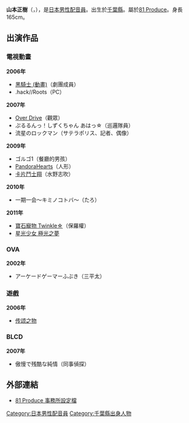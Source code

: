 {{配音員
|名字= 山本正樹
|圖像= 
|尺寸= 
|說明= 
|藝名= 
|英文名= Yamamoto Masaki
|本名= 山本正樹
|配偶= 
|出生地= {{JPN}}，[[千葉縣|千葉縣]]
|出身地= 
|身高= 165cm
|血型= 
|生年= 
|生月= 5
|生日= 25
|歿年= 
|歿月= 
|歿日= 
|所屬= [[81_Produce|81 Produce]]
|活動時期= 
|出道作=  
|代表作= 
|網站= 
|其他= 
}}
{{Japanese|japanese=山本正樹|kana=やまもと まさき|romaji=Yamamoto Masaki}}
'''山本正樹'''（{{lang|ja|山本正樹（やまもと まさき）}}，{{bd||5月25日|catIdx=Yamamoto Masaki}}），是[[日本|日本]][[男性|男性]][[配音員|配音員]]。出生於[[千葉縣|千葉縣]]。屬於[[81_Produce|81 Produce]]。身長165cm。

== 出演作品 ==
=== 電視動畫 ===
'''2006年'''
* [[黑騎士_(動畫)|黑騎士 (動畫)]]（劇團成員）
* .hack//Roots（PC）
'''2007年'''
* [[鐵馬少年|Over Drive]]（觀眾）
* ぷるるんっ！しずくちゃん あはっ☆（巡邏隊員）
* 流星のロックマン（サテラポリス、記者、偶像）
'''2009年'''
* ゴルゴ1（餐廳的男孩）
* [[潘朵拉之心|PandoraHearts]]（人形）
* [[卡片鬥士翔|卡片鬥士翔]]（水野志吹）
'''2010年'''
* 一期一会〜キミノコトバ〜（たろ）
'''2011年'''
* [[寶石寵物_Twinkle☆|寶石寵物 Twinkle☆]]（保羅權）
* [[星光少女_極光之夢|星光少女 極光之夢]]

=== OVA ===
'''2002年'''
* アーケードゲーマーふぶき（三平太）

=== 遊戲 ===
'''2006年'''
* [[传颂之物|传颂之物]]

=== BLCD ===
'''2007年'''
* 傲慢で残酷な純情（同事偵探）

== 外部連結 ==
* [https://web.archive.org/web/20130509222347/http://www.81produce.co.jp/list.cgi?man+7161653561210 81 Produce 事務所設定檔]

{{81 Produce}}
{{Voice-stub}}

{{DEFAULTSORT:Yamamoto Masaki}}
[[Category:日本男性配音員|Category:日本男性配音員]]
[[Category:千葉縣出身人物|Category:千葉縣出身人物]]